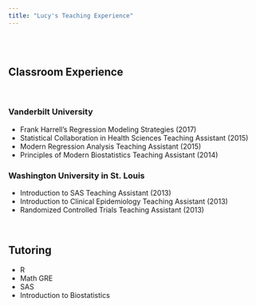 ---
title: "Lucy's Teaching Experience"
---
<br>
</br>

## Classroom Experience
<br>

### Vanderbilt University

* Frank Harrell's Regression Modeling Strategies (2017)
* Statistical Collaboration in Health Sciences Teaching Assistant (2015) 
* Modern Regression Analysis Teaching Assistant (2015)
* Principles of Modern Biostatistics Teaching Assistant (2014)

### Washington University in St. Louis
* Introduction to SAS Teaching Assistant (2013)
* Introduction to Clinical Epidemiology Teaching Assistant (2013)
* Randomized Controlled Trials Teaching Assistant (2013)

<br>

## Tutoring


* R
* Math GRE 
* SAS
* Introduction to Biostatistics